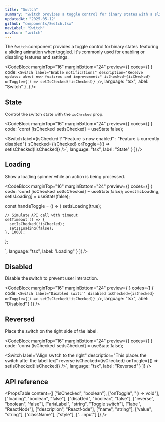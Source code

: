 ```yaml
---
title: "Switch"
summary: "Switch provides a toggle control for binary states with a sliding animation and optional loading state."
updatedAt: "2025-05-12"
github: "components/Switch.tsx"
navLabel: "Switch"
navIcon: "switch"
---
```


The `Switch` component provides a toggle control for binary states, featuring a sliding animation when toggled. It's commonly used for enabling or disabling features and settings.

<CodeBlock
  marginTop="16"
  marginBottom="24"
  preview={<BasicSwitch />}
  codes={[
    {
      code:
`<Switch
    label="Enable notifications"
    description="Receive updates about new features and improvements"
    isChecked={isChecked}
    onToggle={() => setIsChecked(!isChecked)}
/>`,
      language: "tsx",
      label: "Switch"
    }
  ]}
/>

## State

Control the switch state with the `isChecked` prop.

<CodeBlock
  marginTop="16"
  marginBottom="24"
  preview={<SwitchWithFeedback />}
  codes={[
    {
      code:
`const [isChecked, setIsChecked] = useState(false);

<Switch
    label={isChecked ? "Feature is now enabled" : "Feature is currently disabled"}
    isChecked={isChecked}
    onToggle={() => setIsChecked(!isChecked)}
/>`,
      language: "tsx",
      label: "State"
    }
  ]}
/>

## Loading

Show a loading spinner while an action is being processed.

<CodeBlock
  marginTop="16"
  marginBottom="24"
  preview={<SwitchWithLoading />}
  codes={[
    {
      code:
`const [isChecked, setIsChecked] = useState(false);
const [isLoading, setIsLoading] = useState(false);

const handleToggle = () => {
    setIsLoading(true);
    
    // Simulate API call with timeout
    setTimeout(() => {
      setIsChecked(!isChecked);
      setIsLoading(false);
    }, 1000);
};

<Switch
    label="Processing"
    isChecked={isChecked}
    loading={isLoading}
    onToggle={handleToggle}
/>`,
      language: "tsx",
      label: "Loading"
    }
  ]}
/>

## Disabled

Disable the switch to prevent user interaction.

<CodeBlock
  marginTop="16"
  marginBottom="24"
  preview={
    <ClientSwitch
      label="Disabled switch"
      disabled
    />
  }
  codes={[
    {
      code:
`<Switch
    label="Disabled switch"
    disabled
    isChecked={isChecked}
    onToggle={() => setIsChecked(!isChecked)}
/>`,
      language: "tsx",
      label: "Disabled"
    }
  ]}
/>

## Reversed

Place the switch on the right side of the label.

<CodeBlock
  marginTop="16"
  marginBottom="24"
  preview={<ReversedSwitch />}
  codes={[
    {
      code:
`const [isChecked, setIsChecked] = useState(false);

<Switch
    label="Align switch to the right"
    description="This places the switch after the label text"
    reverse
    isChecked={isChecked}
    onToggle={() => setIsChecked(!isChecked)}
/>`,
      language: "tsx",
      label: "Reversed"
    }
  ]}
/>

## API reference

<PropsTable
  content={[
    ["isChecked", "boolean"],
    ["onToggle", "() => void"],
    ["loading", "boolean", "false"],
    ["disabled", "boolean", "false"],
    ["reverse", "boolean", "false"],
    ["ariaLabel", "string", "Toggle switch"],
    ["label", "ReactNode"],
    ["description", "ReactNode"],
    ["name", "string"],
    ["value", "string"],
    ["className"],
    ["style"],
    ["...input"]
  ]}
/>